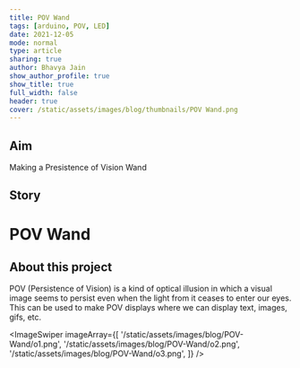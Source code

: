 ```yaml
---
title: POV Wand
tags: [arduino, POV, LED]
date: 2021-12-05
mode: normal
type: article
sharing: true
author: Bhavya Jain
show_author_profile: true
show_title: true
full_width: false
header: true
cover: /static/assets/images/blog/thumbnails/POV Wand.png
---
```


## Aim

Making a Presistence of Vision Wand

## Story

# POV Wand

## About this project

POV (Persistence of Vision) is a kind of optical illusion in which a visual image seems to persist even when the light from it ceases to enter our eyes. This can be used to make POV displays where we can display text, images, gifs, etc.

<ImageSwiper
  imageArray={[
    '/static/assets/images/blog/POV-Wand/o1.png',
    '/static/assets/images/blog/POV-Wand/o2.png',
    '/static/assets/images/blog/POV-Wand/o3.png',
  ]}
/>
